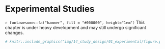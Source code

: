 # Experimental Studies

```{=html}
<!-- 
Hidden comments placeholder
---------------------------

To preview:
bookdown::preview_chapter("chapters/14_study_design/01_experimental.Rmd")

Copy and paste:
👆**Here's what we did above:**
-->
```

::: under-construction
`r fontawesome::fa("hammer", fill = "#000000", height="1em")` This chapter is under heavy development and may still undergo significant changes.
:::

```r
# knitr::include_graphics("img/14_study_design/01_experimental/figure.png")
```
